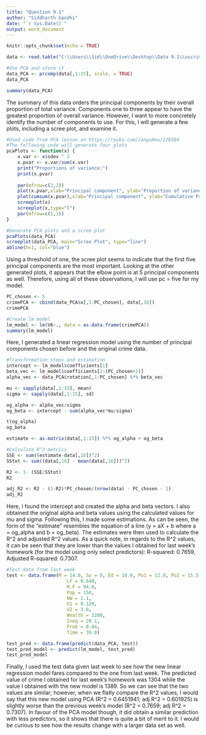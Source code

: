 ---
title: "Question 9.1"
author: "Siddharth Gandhi"
date: "`r Sys.Date()`"
output: word_document
---

```{r setup, include=FALSE}
knitr::opts_chunk$set(echo = TRUE)
```


```{r cars}
data <- read.table("C:\\Users\\Sid\\OneDrive\\Desktop\\Data 9.1\\uscrime.txt", stringsAsFactors = FALSE, header = TRUE)

#Use PCA and store it
data_PCA <- prcomp(data[,1:15], scale. = TRUE)
data_PCA

summary(data_PCA)

```
The summary of this data orders the principal components by their overall proportion of total variance. Components one to three appear to have the greatest proportion of overall variance. However, I want to more concretely identify the number of components to use. For this, I will generate a few plots, including a scree plot, and examine it. 


```{r cars 2}

#Used code from PCA lesson on https://rpubs.com/JanpuHou/278584 
#The following code will generate four plots
pcaPlots <- function(x) {
    x.var <- x$sdev ^ 2
    x.pvar <- x.var/sum(x.var)
    print("Proportions of variance:")
    print(x.pvar)
    
    par(mfrow=c(2,2))
    plot(x.pvar,xlab="Principal component", ylab="Proportion of variance explained", ylim=c(0,1), type='b')
    plot(cumsum(x.pvar),xlab="Principal component", ylab="Cumulative Proportion of variance explained", ylim=c(0,1), type='b')
    screeplot(x)
    screeplot(x,type="l")
    par(mfrow=c(1,1))
}

#Generate PCA plots and a scree plot
pcaPlots(data_PCA)
screeplot(data_PCA, main="Scree Plot", type="line")
abline(h=1, col="blue")

```
Using a threshold of one, the scree plot seems to indicate that the first five principal components are the most important. Looking at the other generated plots, it appears that the elbow point is at 5 principal components as well. Therefore, using all of these observations, I will use pc = five for my model. 


```{r cars3}

PC_chosen <- 5
crimePCA <- cbind(data_PCA$x[,1:PC_chosen], data[,16])
crimePCA

#Create lm model
lm_model <- lm(V6~., data = as.data.frame(crimePCA))
summary(lm_model)

```
Here, I generated a linear regression model using the number of principal components chosen before and the original crime data. 

```{r cars 4}
#Transformation steps and estimation
intercept <- lm_model$coefficients[1]
beta_vec <- lm_model$coefficients[2:(PC_chosen+1)]
alpha_vec <- data_PCA$rotation[,1:PC_chosen] %*% beta_vec

mu <- sapply(data[,1:15], mean)
sigma <- sapply(data[,1:15], sd)

og_alpha <- alpha_vec/sigma
og_beta <- intercept - sum(alpha_vec*mu/sigma)

t(og_alpha)
og_beta

estimate <- as.matrix(data[,1:15]) %*% og_alpha + og_beta

#Calculate R^2 metrics
SSE <- sum((estimate-data[,16])^2)
SStot <- sum((data[,16] - mean(data[,16]))^2)

R2 <- 1- (SSE/SStot)
R2

adj_R2 <- R2 - (1-R2)*PC_chosen/(nrow(data) - PC_chosen - 1)
adj_R2

```
Here, I found the intercept and created the alpha and beta vectors. I also obtained the original alpha and beta values using the calculated values for mu and sigma. Following this, I made some estimations. As can be seen, the form of the "estimate" resembles the equation of a line (y = aX + b where a = og_alpha and b = og_beta). The estimates were then used to calculate the R^2 and adjusted R^2 values. As a quick note, in regards to the R^2 values, it can be seen that they are lower than the values I obtained for last week's homework (for the model using only select predictors): R-squared:  0.7659, Adjusted R-squared:  0.7307. 


```{r cars 5}

#Test data from last week
test <- data.frame(M = 14.0, So = 0, Ed = 10.0, Po1 = 12.0, Po2 = 15.5,
                      LF = 0.640,
                      M.F = 94.0,
                      Pop = 150,
                      NW = 1.1,
                      U1 = 0.120,
                      U2 = 3.6,
                      Wealth = 3200,
                      Ineq = 20.1,
                      Prob = 0.04,
                      Time = 39.0)

test_pred <- data.frame(predict(data_PCA, test))
test_pred_model <- predict(lm_model, test_pred)
test_pred_model


```
Finally, I used the test data given last week to see how the new linear regression model fares compared to the one from last week. The predicted value of crime I obtained for last week's homework was 1304 while the value I obtained with the new model is 1389. So we can see that the two values are similar; however, when we flatly compare the R^2 values, I would say that this new model using PCA (R^2 = 0.6451941; adj R^2 = 0.601925) is slightly worse than the previous week's model (R^2 = 0.7659; adj R^2 = 0.7307). In favour of the PCA model though, it did obtain a similar prediction with less predictors, so it shows that there is quite a bit of merit to it. I would be curious to see how the results change with a larger data set as well. 

